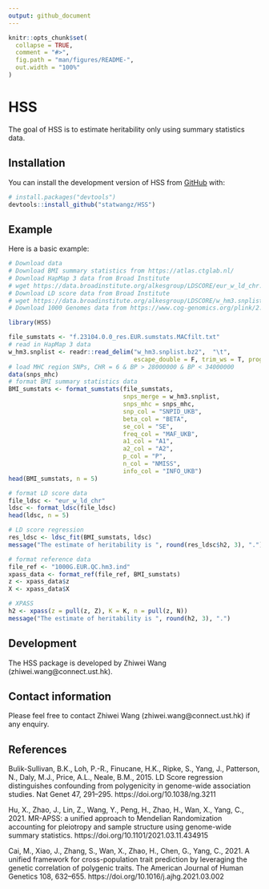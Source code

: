 ```yaml
---
output: github_document
---
```


<!-- README.md is generated from README.Rmd. Please edit that file -->

```r
knitr::opts_chunk$set(
  collapse = TRUE,
  comment = "#>",
  fig.path = "man/figures/README-",
  out.width = "100%"
)
```

# HSS

<!-- badges: start -->
<!-- badges: end -->

The goal of HSS is to estimate heritability only using summary statistics data.

## Installation

You can install the development version of HSS from [GitHub](https://github.com/) with:

``` r
# install.packages("devtools")
devtools::install_github("statwangz/HSS")
```

## Example

Here is a basic example:

```r
# Download data
# Download BMI summary statistics from https://atlas.ctglab.nl/
# Download HapMap 3 data from Broad Institute
# wget https://data.broadinstitute.org/alkesgroup/LDSCORE/eur_w_ld_chr.tar.bz2
# Download LD score data from Broad Institute
# wget https://data.broadinstitute.org/alkesgroup/LDSCORE/w_hm3.snplist.bz2
# Download 1000 Genomes data from https://www.cog-genomics.org/plink/2.0/resources

library(HSS)

file_sumstats <- "f.23104.0.0_res.EUR.sumstats.MACfilt.txt"
# read in HapMap 3 data
w_hm3.snplist <- readr::read_delim("w_hm3.snplist.bz2",  "\t",
                                   escape_double = F, trim_ws = T, progress = T)
# load MHC region SNPs, CHR = 6 & BP > 28000000 & BP < 34000000
data(snps_mhc)
# format BMI summary statistics data
BMI_sumstats <- format_sumstats(file_sumstats,
                                snps_merge = w_hm3.snplist,
                                snps_mhc = snps_mhc,
                                snp_col = "SNPID_UKB",
                                beta_col = "BETA",
                                se_col = "SE",
                                freq_col = "MAF_UKB",
                                a1_col = "A1",
                                a2_col = "A2",
                                p_col = "P",
                                n_col = "NMISS",
                                info_col = "INFO_UKB")
head(BMI_sumstats, n = 5)

# format LD score data
file_ldsc <- "eur_w_ld_chr"
ldsc <- format_ldsc(file_ldsc)
head(ldsc, n = 5)

# LD score regression
res_ldsc <- ldsc_fit(BMI_sumstats, ldsc)
message("The estimate of heritability is ", round(res_ldsc$h2, 3), ".")

# format reference data
file_ref <- "1000G.EUR.QC.hm3.ind"
xpass_data <- format_ref(file_ref, BMI_sumstats)
z <- xpass_data$z
X <- xpass_data$X

# XPASS
h2 <- xpass(z = pull(z, Z), K = K, n = pull(z, N))
message("The estimate of heritability is ", round(h2, 3), ".")
```

## Development

The HSS package is developed by Zhiwei Wang (zhiwei.wang@connect.ust.hk).

## Contact information

Please feel free to contact Zhiwei Wang (zhiwei.wang@connect.ust.hk) if any enquiry.

## References

Bulik-Sullivan, B.K., Loh, P.-R., Finucane, H.K., Ripke, S., Yang, J., Patterson, N., Daly, M.J., Price, A.L., Neale, B.M., 2015. LD Score regression distinguishes confounding from polygenicity in genome-wide association studies. Nat Genet 47, 291–295. https://doi.org/10.1038/ng.3211

Hu, X., Zhao, J., Lin, Z., Wang, Y., Peng, H., Zhao, H., Wan, X., Yang, C., 2021. MR-APSS: a unified approach to Mendelian Randomization accounting for pleiotropy and sample structure using genome-wide summary statistics. https://doi.org/10.1101/2021.03.11.434915

Cai, M., Xiao, J., Zhang, S., Wan, X., Zhao, H., Chen, G., Yang, C., 2021. A unified framework for cross-population trait prediction by leveraging the genetic correlation of polygenic traits. The American Journal of Human Genetics 108, 632–655. https://doi.org/10.1016/j.ajhg.2021.03.002
